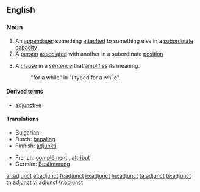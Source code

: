 ==English==
{{wikipedia}}
===Noun===
{{en-noun}}

# An [[appendage]]; something [[attach]]ed to something else in a [[subordinate]] [[capacity]]
# A [[person]] [[associate]]d with another in a subordinate [[position]]
# {{grammar}} A [[clause]] in a [[sentence]] that [[amplify|amplifies]] its meaning.
#: "for a while" in "I typed for a while".

====Derived terms====
* [[adjunctive]]

====Translations====
{{trans-top|appendage}}
* Bulgarian: {{t|bg|притурка|sc=Cyrl}},  {{t|bg|приложение|sc=Cyrl}}
* Dutch: [[bepaling]] {{f}}
* Finnish: [[adjunkti]]
{{trans-mid}}
* French: [[complément]] {{m}}, [[attribut]] {{m}}
* German: [[Bestimmung]] {{f}}
{{trans-bottom}}

[[ar:adjunct]]
[[et:adjunct]]
[[fr:adjunct]]
[[io:adjunct]]
[[hu:adjunct]]
[[ta:adjunct]]
[[te:adjunct]]
[[th:adjunct]]
[[vi:adjunct]]
[[tr:adjunct]]